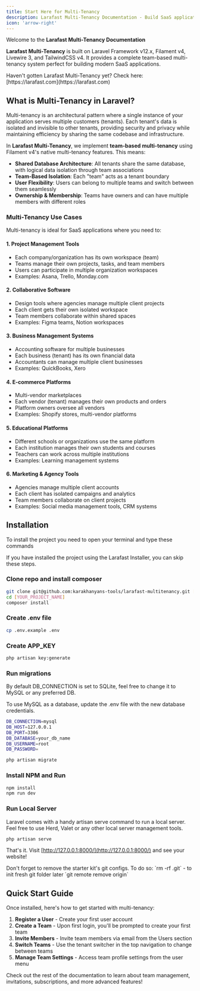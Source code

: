 ```yaml
---
title: Start Here for Multi-Tenancy
description: Larafast Multi-Tenancy Documentation - Build SaaS applications with team-based multi-tenancy
icon: 'arrow-right'
---
```


Welcome to the **Larafast Multi-Tenancy Documentation**

**Larafast Multi-Tenancy** is built on Laravel Framework v12.x, Filament v4, Livewire 3, and TailwindCSS v4. It provides a complete team-based multi-tenancy system perfect for building modern SaaS applications.

<Tip>
    Haven't gotten Larafast Multi-Tenancy yet? Check here: [https://larafast.com](https://larafast.com)
</Tip>

## What is Multi-Tenancy in Laravel?

Multi-tenancy is an architectural pattern where a single instance of your application serves multiple customers (tenants). Each tenant's data is isolated and invisible to other tenants, providing security and privacy while maintaining efficiency by sharing the same codebase and infrastructure.

In **Larafast Multi-Tenancy**, we implement **team-based multi-tenancy** using Filament v4's native multi-tenancy features. This means:

- **Shared Database Architecture**: All tenants share the same database, with logical data isolation through team associations
- **Team-Based Isolation**: Each "team" acts as a tenant boundary
- **User Flexibility**: Users can belong to multiple teams and switch between them seamlessly
- **Ownership & Membership**: Teams have owners and can have multiple members with different roles

### Multi-Tenancy Use Cases

Multi-tenancy is ideal for SaaS applications where you need to:

#### 1. **Project Management Tools**
- Each company/organization has its own workspace (team)
- Teams manage their own projects, tasks, and team members
- Users can participate in multiple organization workspaces
- Examples: Asana, Trello, Monday.com

#### 2. **Collaborative Software**
- Design tools where agencies manage multiple client projects
- Each client gets their own isolated workspace
- Team members collaborate within shared spaces
- Examples: Figma teams, Notion workspaces

#### 3. **Business Management Systems**
- Accounting software for multiple businesses
- Each business (tenant) has its own financial data
- Accountants can manage multiple client businesses
- Examples: QuickBooks, Xero

#### 4. **E-commerce Platforms**
- Multi-vendor marketplaces
- Each vendor (tenant) manages their own products and orders
- Platform owners oversee all vendors
- Examples: Shopify stores, multi-vendor platforms

#### 5. **Educational Platforms**
- Different schools or organizations use the same platform
- Each institution manages their own students and courses
- Teachers can work across multiple institutions
- Examples: Learning management systems

#### 6. **Marketing & Agency Tools**
- Agencies manage multiple client accounts
- Each client has isolated campaigns and analytics
- Team members collaborate on client projects
- Examples: Social media management tools, CRM systems

## Installation

To install the project you need to open your terminal and type these commands

<Warning>
    If you have installed the project using the Larafast Installer, you can skip these steps.
</Warning>

### Clone repo and install composer

```bash
git clone git@github.com:karakhanyans-tools/larafast-multitenancy.git [YOUR_PROJECT_NAME]
cd [YOUR_PROJECT_NAME]
composer install
```

### Create .env file

```bash
cp .env.example .env
```

### Create APP_KEY

```bash
php artisan key:generate
```

### Run migrations

<Tip>
    By default DB_CONNECTION is set to SQLite, feel free to change it to MySQL or any preferred DB.
</Tip>

To use MySQL as a database, update the .env file with the new database credentials.

```bash .env
DB_CONNECTION=mysql
DB_HOST=127.0.0.1
DB_PORT=3306
DB_DATABASE=your_db_name
DB_USERNAME=root
DB_PASSWORD=
```

```bash
php artisan migrate
```

### Install NPM and Run

```bash
npm install
npm run dev
```

### Run Local Server

Laravel comes with a handy artisan serve command to run a local server. Feel free to use Herd, Valet or any other local server management tools.

```bash
php artisan serve
```

That's it. Visit [http://127.0.0.1:8000/](http://127.0.0.1:8000/) and see your website!

<Warning>
    Don't forget to remove the starter kit's git configs. To do so: `rm -rf .git` - to init fresh git folder later `git remote remove origin`
</Warning>

## Quick Start Guide

Once installed, here's how to get started with multi-tenancy:

1. **Register a User** - Create your first user account
2. **Create a Team** - Upon first login, you'll be prompted to create your first team
3. **Invite Members** - Invite team members via email from the Users section
4. **Switch Teams** - Use the tenant switcher in the top navigation to change between teams
5. **Manage Team Settings** - Access team profile settings from the user menu

<Tip>
    Check out the rest of the documentation to learn about team management, invitations, subscriptions, and more advanced features!
</Tip>
